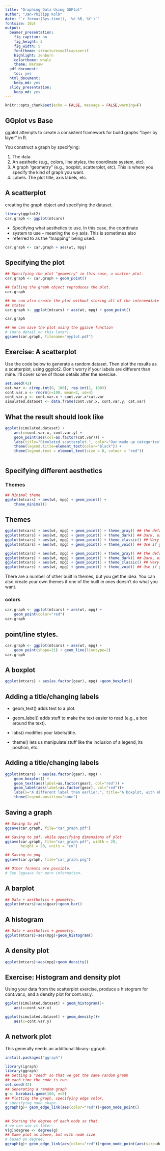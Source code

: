 ```yaml
---
title: "Graphing Data Using GGPlot"
author: "Jan-Philipp Kolb"
date: "`r format(Sys.time(), '%d %B, %Y')`"
fontsize: 10pt
output:
  beamer_presentation: 
    fig_caption: no
    fig_height: 3
    fig_width: 5
    fonttheme: structuresmallcapsserif
    highlight: zenburn
    colortheme: whale
    theme: Warsaw
  pdf_document:
    toc: yes
  html_document:
    keep_md: yes
  slidy_presentation:
    keep_md: yes
---
```

 
```r
knitr::opts_chunk$set(echo = FALSE, message = FALSE,warning=F)
```
 
 


## GGplot vs Base

ggplot attempts to create a consistent framework for build graphs "layer by layer" in R. 

You construct a graph by specifying:

1. The data.
2. An aesthetic (e.g., colors, line styles, the coordinate system, etc). 
3. A graph "geometry" (e.g., boxplot, scatterplot, etc). This is where you specify the kind of graph you want.
4. Labels. The plot title, axis labels, etc. 


## A scatterplot 

creating the graph object and specifying the dataset.

```r
library(ggplot2)
car.graph <- ggplot(mtcars)
```


- Specifying what aesthetics to use. In this case, the coordinate
- system to use -- meaning the x-y axis. This is sometimes also
- referred to as the "mapping" being used.


```r
car.graph <- car.graph + aes(wt, mpg)
```


## Specifying the plot

```r
## Specifying the plot "geometry" in this case, a scatter plot.
car.graph <- car.graph + geom_point()

## Calling the graph object reproduces the plot.
car.graph

## We can also create the plot without storing all of the intermediate
## states
car.graph <- ggplot(mtcars) + aes(wt, mpg) + geom_point()

car.graph

```


```r

## We can save the plot using the ggsave function 
# (more detail on this later).
ggsave(car.graph, filename="myplot.pdf")

```


## Exercise: A scatterplot

Use the code below to generate a random dataset. Then plot the results
as a scatterplot, using ggplot2. Don't worry if your labels are
different than mine. I'll cover some of those details after the
exercise.

```r
set.seed(42)
cat.var <- c(rep.int(0, 100), rep.int(1, 100))
cont.var.x <- rnorm(n=100, mean=2, sd=4)
cont.var.y <- cont.var.x + cont.var.x*cat.var
simulated.dataset <- data.frame(cont.var.x, cont.var.y, cat.var)
```

## What the result should look like

```r
ggplot(simulated.dataset) +
    aes(x=cont.var.x, cont.var.y) +
    geom_point(aes(col=as.factor(cat.var))) + 
    labs(title="Simulated scatterplot.", color="Our made up categories") +
    theme(legend.title=element_text(color="black")) + 
    theme(legend.text = element_text(size = 8, colour = "red"))
     

```



## Specifying different aesthetics

### Themes 
```r
## Minimal theme
ggplot(mtcars) + aes(wt, mpg) + geom_point() + 
    theme_minimal()
```

## Themes

```r
ggplot(mtcars) + aes(wt, mpg) + geom_point() + theme_gray() ## the default
ggplot(mtcars) + aes(wt, mpg) + geom_point() + theme_dark() ## Dark, usually not recommended.
ggplot(mtcars) + aes(wt, mpg) + geom_point() + theme_classic() ## Very traditional
ggplot(mtcars) + aes(wt, mpg) + geom_point() + theme_void() ## Use if you don't want an axis.
```

```r
ggplot(mtcars) + aes(wt, mpg) + geom_point() + theme_gray() ## the default
ggplot(mtcars) + aes(wt, mpg) + geom_point() + theme_dark() ## Dark, usually not recommended.
ggplot(mtcars) + aes(wt, mpg) + geom_point() + theme_classic() ## Very traditional
ggplot(mtcars) + aes(wt, mpg) + geom_point() + theme_void() ## Use if you don't want an axis.
```



There are a number of other built in themes, but you get the idea. You
can also create your own themes if one of the built in ones doesn't do
what you want.

### colors

```r
car.graph <- ggplot(mtcars) + aes(wt, mpg) + 
    geom_point(color="red")
car.graph
```



## point/line styles.

```r
car.graph <- ggplot(mtcars) + aes(wt, mpg) + 
    geom_point(shape=21) + geom_line(linetype=2)
car.graph
```

 
## A boxplot
```r

ggplot(mtcars) + aes(as.factor(gear), mpg) +geom_boxplot()

```

## Adding a title/changing labels

- geom_text() adds text to a plot. 

- geom_label() adds stuff to make the text easier to read (e.g., a box around the text).

-  labs() modifies your labels/title.

-  theme() lets us manipulate stuff like the inclusion of a legend, its position, etc.

## Adding a title/changing labels

```r

ggplot(mtcars) + aes(as.factor(gear), mpg) +
    geom_boxplot() +
    geom_text(aes(label=as.factor(gear), col="red")) +
    geom_label(aes(label=as.factor(gear), col="red"))+
    labs(x="A different label than earlier.", title="A boxplot, with observations labeled according to their number of gears") +
    theme(legend.position="none")

```

## Saving a graph

```r

## Saving to pdf
ggsave(car.graph, file="car_graph.pdf")

## Saving to pdf, while specifying dimensions of plot
ggsave(car.graph, file="car_graph.pdf", width = 20, 
       height = 20, units = "cm")

## Saving to png
ggsave(car.graph, file="car_graph.png")

## Other formats are possible. 
# See ?ggsave for more information.

```

## A barplot
```r
## Data + aesthetics + geometry.
ggplot(mtcars)+aes(gear)+geom_bar()
```

## A histogram

```r

## Data + aesthetics + geometry.
ggplot(mtcars)+aes(mpg)+geom_histogram()

```

## A density plot

```r
ggplot(mtcars)+aes(mpg)+geom_density()
```

## Exercise: Histogram and density plot

Using your data from the scatterplot exercise, produce a histogram for
cont.var.x, and a density plot for cont.var.y.

```r
ggplot(simulated.dataset) + geom_histogram()+
    aes(x=cont.var.x)

ggplot(simulated.dataset) + geom_density()+
    aes(x=cont.var.y)

```

## A network plot

This generally needs an additional library: ggraph.


```r
install.packages("ggraph")
```

```r
library(igraph)
library(ggraph)
## Setting a "seed" so that we get the same random graph 
## each time the code is run.
set.seed(42)
## Generating a random graph
g <- barabasi.game(100, m=5)
## Plotting the graph, specifying edge color, 
# specifying node shape.
ggraph(g)+ geom_edge_link(aes(color="red"))+geom_node_point()
```


##

```r
## Storing the degree of each node so that 
# we can use it later.
V(g)$degree <- degree(g)
## Same plot as above, but with node size 
# based on degree.
ggraph(g)+ geom_edge_link(aes(color="red"))+geom_node_point(aes(size=degree))

```

